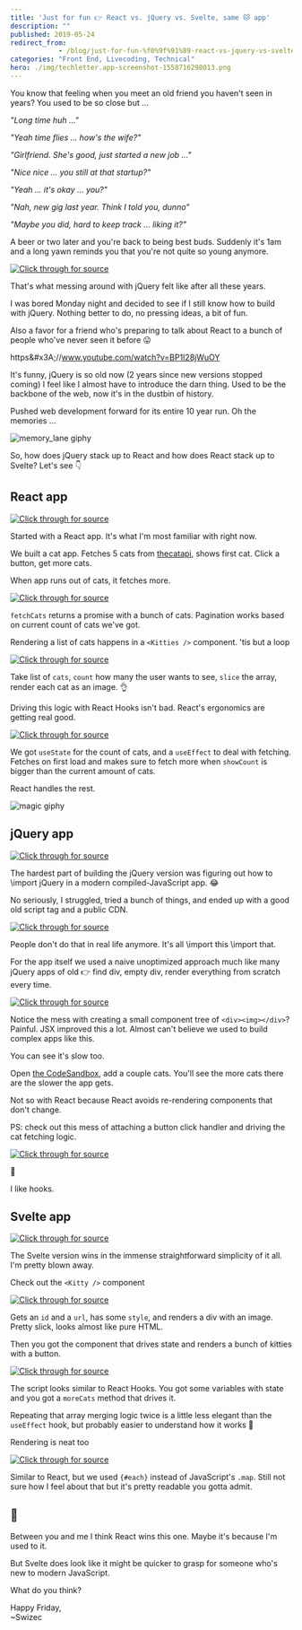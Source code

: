 ```yaml
---
title: 'Just for fun 👉 React vs. jQuery vs. Svelte, same 🐱 app'
description: ""
published: 2019-05-24
redirect_from: 
            - /blog/just-for-fun-%f0%9f%91%89-react-vs-jquery-vs-svelte-same-%f0%9f%90%b1-app/swizec/9093
categories: "Front End, Livecoding, Technical"
hero: ./img/techletter.app-screenshot-1558716298013.png
---
```

You know that feeling when you meet an old friend you haven&#x27;t seen in years? You used to be so close but ...





_&quot;Long time huh ...&quot;_



_&quot;Yeah time flies ... how&#x27;s the wife?&quot;_



_&quot;Girlfriend. She&#x27;s good, just started a new job ...&quot;_



_&quot;Nice nice ... you still at that startup?&quot;_



_&quot;Yeah ... it&#x27;s okay ... you?&quot;_



_&quot;Nah, new gig last year. Think I told you, dunno&quot;_



_&quot;Maybe you did, hard to keep track ... liking it?&quot;_



A beer or two later and you&#x27;re back to being best buds. Suddenly it&#x27;s 1am and a long yawn reminds you that you&#x27;re not quite so young anymore.



[![Click through for source](./img/techletter.app-screenshot-1558716298013.png)](https://twitter.com/Swizec/status/1131635031573639169)



That&#x27;s what messing around with jQuery felt like after all these years.



I was bored Monday night and decided to see if I still know how to build with jQuery. Nothing better to do, no pressing ideas, a bit of fun.



Also a favor for a friend who&#x27;s preparing to talk about React to a bunch of people who&#x27;ve never seen it before 😛



https&amp;#x3A;//www.youtube.com/watch?v=BP1I28jWuOY



It&#x27;s funny, jQuery is so old now (2 years since new versions stopped coming) I feel like I almost have to introduce the darn thing. Used to be the backbone of the web, now it&#x27;s in the dustbin of history.



Pushed web development forward for its entire 10 year run. Oh the memories ...



![memory_lane giphy](./img/media-kcSG1rpAKxpao-giphy.gif)



So, how does jQuery stack up to React and how does React stack up to Svelte? Let&#x27;s see 👇



## React app



[![Click through for source](./img/techletter.app-screenshot-1558716236871.png)](https://codesandbox.io/s/optimistic-sanderson-or99s)



Started with a React app. It&#x27;s what I&#x27;m most familiar with right now.



We built a cat app. Fetches 5 cats from [thecatapi](https://thecatapi.com/), shows first cat. Click a button, get more cats.



When app runs out of cats, it fetches more.



[![Click through for source](./img/techletter.app-screenshot-1558716386063.png)](https://carbon.now.sh/?bg=rgba(255,255,255,1)&amp;t=seti&amp;l=javascript&amp;ds=true&amp;wc=true&amp;wa=true&amp;pv=48px&amp;ph=32px&amp;ln=false&amp;code=function%20fetchCats(currentCount)%20%7B%0A%20%20const%20page%20%3D%20Math.ceil(currentCount%20%2F%205)%3B%0A%20%20return%20fetch(%0A%20%20%20%20%60https%3A%2F%2Fapi.thecatapi.com%2Fv1%2Fimages%2Fsearch%3Flimit%3D5%26page%3D%24%7Bpage%7D%26order%3DDesc%60%0A%20%20).then(response%20%3D%3E%20response.json())%3B%0A%7D)



`fetchCats` returns a promise with a bunch of cats. Pagination works based on current count of cats we&#x27;ve got.



Rendering a list of cats happens in a `<Kitties />` component. &#x27;tis but a loop



[![Click through for source](./img/techletter.app-screenshot-1558716225020.png)](https://carbon.now.sh/?bg=rgba(255,255,255,1)&amp;t=seti&amp;l=javascript&amp;ds=true&amp;wc=true&amp;wa=true&amp;pv=48px&amp;ph=32px&amp;ln=false&amp;code=function%20Kitties(%7B%20cats%2C%20count%20%7D)%20%7B%0A%20%20return%20(%0A%20%20%20%20%3C%3E%0A%20%20%20%20%20%20%7Bcats.slice(0%2C%20count).map(cat%20%3D%3E%20(%0A%20%20%20%20%20%20%20%20%3Cdiv%20key%3D%7Bcat.id%7D%3E%0A%20%20%20%20%20%20%20%20%20%20%3Cimg%20src%3D%7Bcat.url%7D%20alt%3D%22Cat%20image%22%20%2F%3E%0A%20%20%20%20%20%20%20%20%3C%2Fdiv%3E%0A%20%20%20%20%20%20))%7D%0A%20%20%20%20%3C%2F%3E%0A%20%20)%3B%0A%7D)



Take list of `cats`, `count` how many the user wants to see, `slice` the array, render each cat as an image. 👌



Driving this logic with React Hooks isn&#x27;t bad. React&#x27;s ergonomics are getting real good.



[![Click through for source](./img/techletter.app-screenshot-1558716519892.png)](https://carbon.now.sh/?bg=rgba(255,255,255,1)&amp;t=seti&amp;l=javascript&amp;ds=true&amp;wc=true&amp;wa=true&amp;pv=48px&amp;ph=32px&amp;ln=false&amp;code=function%20App()%20%7B%0A%20%20const%20%5BshowCount%2C%20setShowCount%5D%20%3D%20useState(1)%3B%0A%20%20const%20%5Bcats%2C%20setCats%5D%20%3D%20useState(%5B%5D)%3B%0A%0A%20%20useEffect(()%20%3D%3E%20%7B%0A%20%20%20%20if%20(cats.length%20%3C%20showCount)%20%7B%0A%20%20%20%20%20%20fetchCats(showCount).then(newCats%20%3D%3E%20setCats(%5B...cats%2C%20...newCats%5D))%3B%0A%20%20%20%20%7D%0A%20%20%7D%2C%20%5Bcats%2C%20showCount%5D)%3B%0A%0A%20%20const%20moreCats%20%3D%20()%20%3D%20%3E%20%7B%0A%20%20%20%20setShowCount(showCount%20%2B%201)%3B%0A%20%20%7D%3B%0A%0A%20%20return%20(%0A%20%20%20%20%3Cdiv%20className%3D%22App%22%3E%0A%20%20%20%20%20%20%3Ch1%20%3EThese%20are%20cats.%3C%2Fh1%20%3E%0A%20%20%20%20%20%20%3Ch2%20%3ECats%20are%20cool%20%3C%2Fh2%3E%0A%20%20%20%20%20%20%3CKitties%20cats%3D%7Bcats%7D%20count%3D%7BshowCount%7D%20%2F%3E%0A%20%20%20%20%20%20%3Cbutton%20onClick%3D%7BmoreCats%7D%20%3EMore%20cats!%20%3C%2Fbutton%20%3E%0A%20%20%20%20%3C%2Fdiv%20%3E%0A%20%20)%3B%0A%7D)



We got `useState` for the count of cats, and a `useEffect` to deal with fetching. Fetches on first load and makes sure to fetch more when `showCount` is bigger than the current amount of cats.



React handles the rest.



![magic giphy](./img/media-12NUbkX6p4xOO4-giphy.gif)



## jQuery app



[![Click through for source](./img/techletter.app-screenshot-1558716240030.png)](https://codesandbox.io/s/priceless-surf-d5mhb)



The hardest part of building the jQuery version was figuring out how to \\import jQuery in a modern compiled-JavaScript app. 😂



No seriously, I struggled, tried a bunch of things, and ended up with a good old script tag and a public CDN.



[![Click through for source](./img/techletter.app-screenshot-1558716568077.png)](https://carbon.now.sh/?bg=rgba(255,255,255,1)&amp;t=seti&amp;l=html&amp;ds=true&amp;wc=true&amp;wa=true&amp;pv=48px&amp;ph=32px&amp;ln=false&amp;code=%3Cscript%20src%3D%22https%3A%2F%2Fcode.jquery.com%2Fjquery-3.4.1.slim.min.js%22%20integrity%3D%22sha256-pasqAKBDmFT4eHoN2ndd6lN370kFiGUFyTiUHWhU7k8%3D%22%0A%09%20crossorigin%3D%22anonymous%22%3E%3C%2Fscript%3E)



People don&#x27;t do that in real life anymore. It&#x27;s all \\import this \\import that.



For the app itself we used a naive unoptimized approach much like many jQuery apps of old 👉 find div, empty div, render everything from scratch every time.



[![Click through for source](./img/techletter.app-screenshot-1558716611709.png)](https://carbon.now.sh/?bg=rgba(255,255,255,1)&amp;t=seti&amp;l=javascript&amp;ds=true&amp;wc=true&amp;wa=true&amp;pv=48px&amp;ph=32px&amp;ln=false&amp;code=function%20renderCats(cats%2C%20count)%20%7B%0A%20%20%24(%22%23kitties%22).html(%22%22)%3B%0A%0A%20%20cats.slice(0%2C%20count).forEach(cat%20%3D%3E%20%7B%0A%20%20%20%20%24(%22%23kitties%22).append(%24(%22%3Cdiv%20%3E%22).append(%24(%22%3Cimg%3E%22).attr(%22src%22%2C%20cat.url)))%3B%0A%20%20%7D)%3B%0A%7D)



Notice the mess with creating a small component tree of `<div><img></div>`? Painful. JSX improved this a lot. Almost can&#x27;t believe we used to build complex apps like this.



You can see it&#x27;s slow too.



Open [the CodeSandbox](https://codesandbox.io/s/priceless-surf-d5mhb), add a couple cats. You&#x27;ll see the more cats there are the slower the app gets.



Not so with React because React avoids re-rendering components that don&#x27;t change.



PS: check out this mess of attaching a button click handler and driving the cat fetching logic.



[![Click through for source](./img/techletter.app-screenshot-1558716220837.png)](https://carbon.now.sh/?bg=rgba(255,255,255,1)&amp;t=seti&amp;l=javascript&amp;ds=true&amp;wc=true&amp;wa=true&amp;pv=48px&amp;ph=32px&amp;ln=false&amp;code=%24(%22button%22).on(%22click%22%2C%20()%20%3D%3E%20%7B%0A%20%20CatCount%20%2B%3D%201%3B%0A%0A%20%20if%20(CatCount%20%3E%20Cats.length)%20%7B%0A%20%20%20%20%2F%2F%20Fetch%20more%20cats%20when%20we%20run%20out%0A%20%20%20%20fetchCats(CatCount).then(newCats%20%3D%3E%20%7B%0A%20%20%20%20%20%20Cats%20%3D%20%5B...Cats%2C%20...newCats%5D%3B%0A%20%20%20%20%20%20renderCats(Cats%2C%20CatCount)%3B%0A%20%20%20%20%7D)%3B%0A%20%20%7D%20else%20%7B%0A%20%20%20%20renderCats(Cats%2C%20CatCount)%3B%0A%20%20%7D%0A%7D)%3B)



🤮



I like hooks.



## Svelte app



[![Click through for source](./img/techletter.app-screenshot-1558716652847.png)](https://codesandbox.io/s/infallible-monad-wq5j9)



The Svelte version wins in the immense straightforward simplicity of it all. I&#x27;m pretty blown away.



Check out the `<Kitty />` component



[![Click through for source](./img/techletter.app-screenshot-1558716705186.png)](https://carbon.now.sh/?bg=rgba(255,255,255,1)&amp;t=seti&amp;l=javascript&amp;ds=true&amp;wc=true&amp;wa=true&amp;pv=48px&amp;ph=32px&amp;ln=false&amp;code=%3Cscript%3E%0A%20%20%20%20export%20let%20id%3B%0A%20%20%20%20export%20let%20url%3B%0A%3C%2Fscript%3E%0A%0A%3Cstyle%20%3E%0A%20%20%20%20img%20%7B%0A%20%20%20%20%20%20width%3A%20300px%3B%0A%20%20%20%20%7D%0A%3C%2Fstyle%3E%0A%0A%3Cdiv%3E%0A%20%20%20%20%3Cimg%20src%3D%7Burl%7D%20alt%3D%22Kitty%20pic%22%20%2F%3E%0A%3C%2Fdiv%3E)



Gets an `id` and a `url`, has some `style`, and renders a div with an image. Pretty slick, looks almost like pure HTML.



Then you got the component that drives state and renders a bunch of kitties with a button.



[![Click through for source](./img/techletter.app-screenshot-1558716776602.png)](https://carbon.now.sh/?bg=rgba(255,255,255,1)&amp;t=seti&amp;l=javascript&amp;ds=true&amp;wc=true&amp;wa=true&amp;pv=48px&amp;ph=32px&amp;ln=false&amp;code=%3Cscript%3E%0A%20%20\import%20Kitty%20from%20%22.%2FKitty.svelte%22%3B%0A%20%20let%20showCount%20%3D%201%3B%0A%20%20let%20cats%20%3D%20%5B%5D%3B%0A%0A%20%20function%20fetchCats(currentCount)%20%7B%0A%20%20%20%20const%20page%20%3D%20Math.ceil(currentCount%20%2F%205)%3B%0A%20%20%20%20return%20fetch(%0A%20%20%20%20%20%20%60https%3A%2F%2Fapi.thecatapi.com%2Fv1%2Fimages%2Fsearch%3Flimit%3D5%26page%3D%24%7Bpage%7D%26order%3DDesc%60%0A%20%20%20%20).then(response%20%3D%3E%20response.json())%3B%0A%20%20%7D%0A%0A%20%20fetchCats(showCount).then(newCats%20%3D%3E%20%7B%0A%20%20%20%20cats%20%3D%20%5B...cats%2C%20...newCats%5D%3B%0A%20%20%7D)%3B%0A%0A%20%20function%20moreCats()%20%7B%0A%20%20%20%20showCount%20%2B%3D%201%3B%0A%0A%20%20%20%20if%20(showCount%3E%20%20cats.length)%20%7B%0A%20%20%20%20%20%20fetchCats(showCount).then(newCats%20%3D%3E%20%7B%0A%20%20%20%20%20%20%20%20cats%20%3D%20%5B...cats%2C%20...newCats%5D%3B%0A%20%20%20%20%20%20%7D)%3B%0A%20%20%20%20%7D%0A%20%20%7D%0A%3C%2Fscript%3E)



The script looks similar to React Hooks. You got some variables with state and you got a `moreCats` method that drives it.



Repeating that array merging logic twice is a little less elegant than the `useEffect` hook, but probably easier to understand how it works 🤔



Rendering is neat too



[![Click through for source](./img/techletter.app-screenshot-1558716843947.png)](https://carbon.now.sh/?bg=rgba(255,255,255,1)&amp;t=seti&amp;l=javascript&amp;ds=true&amp;wc=true&amp;wa=true&amp;pv=48px&amp;ph=32px&amp;ln=false&amp;code=%3Cmain%3E%0A%09%3Ch1%20%3EThese%20are%20cats.%3C%2Fh1%20%3E%0A%20%20%3Ch2%3ECats%20are%20cool%20%F0%9F%98%B8%3C%2Fh2%3E%0A%09%7B%23each%20cats.slice(0%2C%20showCount)%20as%20%7Bid%2C%20url%7D%7D%0A%20%20%20%20%3CKitty%20id%3D%7Bid%7D%20url%3D%7Burl%7D%20%2F%3E%0A%20%20%7B%2Feach%7D%0A%20%20%3Cbutton%20on%3Aclick%3D%7BmoreCats%7D%3EMore%20cats!%20%3C%2Fbutton%20%3E%0A%3C%2Fmain%3E)



Similar to React, but we used `{#each}` instead of JavaScript&#x27;s `.map`. Still not sure how I feel about that but it&#x27;s pretty readable you gotta admit.



## 🤔



Between you and me I think React wins this one. Maybe it&#x27;s because I&#x27;m used to it.



But Svelte does look like it might be quicker to grasp for someone who&#x27;s new to modern JavaScript.



What do you think?



Happy Friday,  
~Swizec